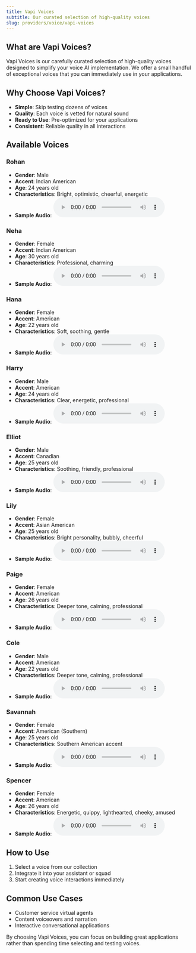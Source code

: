 ```yaml
---
title: Vapi Voices
subtitle: Our curated selection of high-quality voices
slug: providers/voice/vapi-voices
---
```


## What are Vapi Voices?

Vapi Voices is our carefully curated selection of high-quality voices designed to simplify your voice AI implementation. We offer a small handful of exceptional voices that you can immediately use in your applications.

## Why Choose Vapi Voices?

- **Simple**: Skip testing dozens of voices
- **Quality**: Each voice is vetted for natural sound
- **Ready to Use**: Pre-optimized for your applications
- **Consistent**: Reliable quality in all interactions

## Available Voices

### Rohan
- **Gender**: Male
- **Accent**: Indian American
- **Age**: 24 years old
- **Characteristics**: Bright, optimistic, cheerful, energetic
- **Sample Audio**: <audio controls src="/static/audio/rohan-sample.wav">Your browser does not support the audio element.</audio>

### Neha
- **Gender**: Female
- **Accent**: Indian American
- **Age**: 30 years old
- **Characteristics**: Professional, charming
- **Sample Audio**: <audio controls src="/static/audio/neha-sample.wav">Your browser does not support the audio element.</audio>

### Hana
- **Gender**: Female
- **Accent**: American
- **Age**: 22 years old
- **Characteristics**: Soft, soothing, gentle
- **Sample Audio**: <audio controls src="/static/audio/hana-sample.wav">Your browser does not support the audio element.</audio>

### Harry
- **Gender**: Male
- **Accent**: American
- **Age**: 24 years old
- **Characteristics**: Clear, energetic, professional
- **Sample Audio**: <audio controls src="/static/audio/harry-sample.wav">Your browser does not support the audio element.</audio>

### Elliot
- **Gender**: Male
- **Accent**: Canadian
- **Age**: 25 years old
- **Characteristics**: Soothing, friendly, professional
- **Sample Audio**: <audio controls src="/static/audio/elliot-sample.wav">Your browser does not support the audio element.</audio>

### Lily
- **Gender**: Female
- **Accent**: Asian American
- **Age**: 25 years old
- **Characteristics**: Bright personality, bubbly, cheerful
- **Sample Audio**: <audio controls src="/static/audio/lily-sample.wav">Your browser does not support the audio element.</audio>

### Paige
- **Gender**: Female
- **Accent**: American
- **Age**: 26 years old
- **Characteristics**: Deeper tone, calming, professional
- **Sample Audio**: <audio controls src="/static/audio/paige-sample.wav">Your browser does not support the audio element.</audio>

### Cole
- **Gender**: Male
- **Accent**: American
- **Age**: 22 years old
- **Characteristics**: Deeper tone, calming, professional
- **Sample Audio**: <audio controls src="/static/audio/cole-sample.wav">Your browser does not support the audio element.</audio>

### Savannah
- **Gender**: Female
- **Accent**: American (Southern)
- **Age**: 25 years old
- **Characteristics**: Southern American accent
- **Sample Audio**: <audio controls src="/static/audio/savannah-sample.wav">Your browser does not support the audio element.</audio>

### Spencer
- **Gender**: Female
- **Accent**: American
- **Age**: 26 years old
- **Characteristics**: Energetic, quippy, lighthearted, cheeky, amused
- **Sample Audio**: <audio controls src="/static/audio/spencer-sample.wav">Your browser does not support the audio element.</audio>

## How to Use

1. Select a voice from our collection
2. Integrate it into your assistant or squad
3. Start creating voice interactions immediately

## Common Use Cases

- Customer service virtual agents
- Content voiceovers and narration
- Interactive conversational applications

By choosing Vapi Voices, you can focus on building great applications rather than spending time selecting and testing voices.

